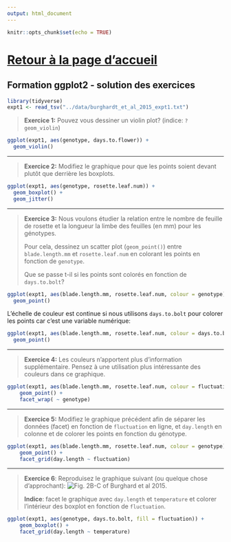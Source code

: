 ```yaml
---
output: html_document
---
```


```r
knitr::opts_chunk$set(echo = TRUE)
```

# [Retour à la page d'accueil](https://scortijo.github.io/2022_L3_R/)

## Formation ggplot2 - solution des exercices

```r
library(tidyverse)
expt1 <- read_tsv("../data/burghardt_et_al_2015_expt1.txt")
```


> **Exercice 1:** Pouvez vous dessiner un violin plot? (indice: ``?geom_violin``)

```r
ggplot(expt1, aes(genotype, days.to.flower)) +
  geom_violin()
```

-----------------------

>**Exercice 2:** Modifiez le graphique pour que les points soient devant plutôt que derrière les boxplots. 

```r
ggplot(expt1, aes(genotype, rosette.leaf.num)) +
  geom_boxplot() + 
  geom_jitter()
```

----------------------

>**Exercice 3:** Nous voulons étudier la relation entre le nombre de feuille de rosette et la longueur la limbe des feuilles (en mm) pour les génotypes. 
>
> Pour cela, dessinez un scatter plot (`geom_point()`) entre `blade.length.mm` et `rosette.leaf.num` en colorant les points en fonction de `genotype`. 
>
> Que se passe t-il si les points sont colorés en fonction de `days.to.bolt`?


```r
ggplot(expt1, aes(blade.length.mm, rosette.leaf.num, colour = genotype)) +
  geom_point()
```

L'échelle de couleur est continue si nous utilisons `days.to.bolt` pour colorer les points car c'est une variable numérique:

```r
ggplot(expt1, aes(blade.length.mm, rosette.leaf.num, colour = days.to.bolt)) +
  geom_point()
```


---------------------

>**Exercice 4:** Les couleurs n'apportent plus d'information supplémentaire. Pensez à une utilisation plus intéressante des couleurs dans ce graphique. 

```r
ggplot(expt1, aes(blade.length.mm, rosette.leaf.num, colour = fluctuation)) +
    geom_point() +
    facet_wrap( ~ genotype)
```


------------------------

>**Exercice 5:** Modifiez le graphique précédent afin de séparer les données (facet) en fonction de `fluctuation` en ligne, et `day.length` en colonne et de colorer les points en fonction du génotype.

```r
ggplot(expt1, aes(blade.length.mm, rosette.leaf.num, colour = genotype)) +
    geom_point() +
    facet_grid(day.length ~ fluctuation)
```


------------------------

>**Exercice 6**: Reproduisez le graphique suivant (ou quelque chose d'approchant): 
![Fig. 2B-C of Burghard et al 2015](../materiel/Burghard_fig2BC.png). 
>
>**Indice**: facet le graphique avec `day.length` et `temperature` et colorer l'intérieur des boxplot en fonction de `fluctuation`.

```r
ggplot(expt1, aes(genotype, days.to.bolt, fill = fluctuation)) +
    geom_boxplot() +
    facet_grid(day.length ~ temperature)
```

